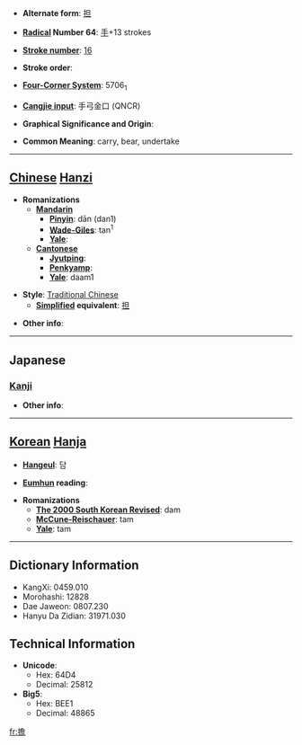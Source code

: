 * '''Alternate form''': [[担]]

* '''[[Wiktionary:Chinese radical index| Radical]] Number 64''': [[Wiktionary:Chinese radical index 手|手]]+13 strokes

* '''[[Wiktionary:Chinese total strokes index|Stroke number]]''': [[Wiktionary:Chinese total strokes index 16|16]]

* '''Stroke order''': 

* '''[[Wiktionary:Chinese four corner index|Four-Corner System]]''': 5706<sub>1</sub>

* '''[[Wiktionary:Chinese Cangjie index|Cangjie input]]''': 手弓金口 (QNCR)

* '''Graphical Significance and Origin''': 

* '''Common Meaning''': carry, bear, undertake

----

== [[Chinese]] [[Hanzi]] ==

* '''Romanizations'''
** '''[[Mandarin]]'''
*** '''[[Pinyin]]''': dān (dan1)
*** '''[[Wade-Giles]]''': tan<sup>1</sup>
*** '''[[Yale]]''': 
** '''[[Cantonese]]'''
*** '''[[Jyutping]]''':
*** '''[[Penkyamp]]''': 
*** '''[[Yale]]''': daam1

* '''Style''': [[Traditional Chinese]] 
** '''[[Simplified Chinese|Simplified]] equivalent''': [[担]]

* '''Other info''': 

----

==Japanese==
===[[Kanji]]===
{{kanji|on readings=[[たん]] (tan), [[けつ]] (ketsu), [[せん]] (sen)
|kun readings=[[になう]] (ninau), [[かつぐ]] (katsugu), [[おう]] (ou)
}}

* '''Other info''':  

----

== [[Korean]] [[Hanja]] ==

* '''[[Hangeul]]''': 담

* '''[[Eumhun]] reading''': 

* '''Romanizations'''
** '''[[The 2000 South Korean Revised Romanization|The 2000 South Korean Revised]]''': dam
** '''[[McCune-Reischauer]]''': tam
** '''[[Yale]]''': tam

----

== Dictionary Information ==

* KangXi: 0459.010
* Morohashi: 12828
* Dae Jaweon: 0807.230
* Hanyu Da Zidian: 31971.030

== Technical Information ==

* '''Unicode''':
** Hex: 64D4
** Decimal: 25812
* '''Big5''':
** Hex: BEE1
** Decimal: 48865

[[fr:擔]]